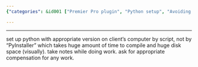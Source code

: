 ```yaml
---
{"categories": &id001 ["Premier Pro plugin", "Python setup", "Avoiding PyInstaller", "Notetaking", "Fair compensation", "Lessons learned", "Video editing software"], "category": "Python programming", "date": "2023-01-30 19:34:15", "description": "This text discusses the valuable lessons learned while working on a Premier Pro plugin job. The author highlights the importance of correctly setting up Python using scripts, avoiding time-consuming compilers like PyInstaller, keeping detailed notes throughout the project, and ensuring fair compensation for services provided.", "tags": *id001, "title": "lessons learned from premiere pro plugin job"}

---
```


------
set up python with appropriate version on client's computer by script, not by "PyInstaller" which takes huge amount of time to compile and huge disk space (visually).
take notes while doing work.
ask for appropriate compensation for any work.
